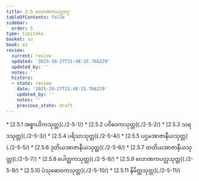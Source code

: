 ```yaml
---
title: 2.5 လောဏကပလ္လဝဂ္ဂ
tableOfContents: false
sidebar:
  order: 5
type: tipitaka
basket: su
book: a3
review:
  current: review
  updated: '2025-10-27T21:48:15.766229'
  updated_by: ''
  notes: ''
  history:
  - state: review
    date: '2025-10-27T21:48:15.766229'
    updated_by: ''
    notes: ''
    previous_state: draft
---
```



<ReviewStatus review={frontmatter.review} showDetails={true} />

<HypothesisAnnotation frontmatter={frontmatter} />

<DynamicBreadcrumb />



<TableOfContents book="a3" section="2.5">
* [2.5.1 အစ္စာယိကသုတ္တ](./2-5-1/)
* [2.5.2 ပဝိဝေကသုတ္တ](./2-5-2/)
* [2.5.3 သရဒသုတ္တ](./2-5-3/)
* [2.5.4 ပရိသာသုတ္တ](./2-5-4/)
* [2.5.5 ပဌမအာဇာနီယသုတ္တ](./2-5-5/)
* [2.5.6 ဒုတိယအာဇာနီယသုတ္တ](./2-5-6/)
* [2.5.7 တတိယအာဇာနီယသုတ္တ](./2-5-7/)
* [2.5.8 ပေါတ္ထကသုတ္တ](./2-5-8/)
* [2.5.9 လောဏကပလ္လသုတ္တ](./2-5-9/)
* [2.5.10 ပံသုဓောဝကသုတ္တ](./2-5-10/)
* [2.5.11 နိမိတ္တသုတ္တ](./2-5-11/)
</TableOfContents>